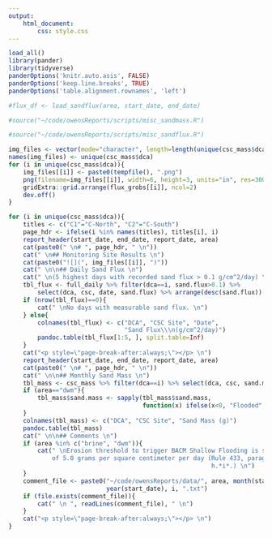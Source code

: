 ```yaml
---
output: 
    html_document:
        css: style.css
---
```


```r
load_all()
library(pander)
library(tidyverse)
panderOptions('knitr.auto.asis', FALSE)
panderOptions('keep.line.breaks', TRUE)
panderOptions('table.alignment.rownames', 'left')
```
```r
#flux_df <- load_sandflux(area, start_date, end_date)
```

```r
#source("~/code/owensReports/scripts/misc_sandmass.R")
```

```r
#source("~/code/owensReports/scripts/misc_sandflux.R")
```

```r
img_files <- vector(mode="character", length=length(unique(csc_mass$dca)))
names(img_files) <- unique(csc_mass$dca)
for (i in unique(csc_mass$dca)){
    img_files[[i]] <- paste0(tempfile(), ".png")
    png(filename=img_files[[i]], width=6, height=3, units="in", res=300)
    gridExtra::grid.arrange(flux_grobs[[i]], ncol=2)
    dev.off()
}
```

```r
for (i in unique(csc_mass$dca)){
    titles <- c("C1"="C-North", "C2"="C-South")
    page_hdr <- ifelse(i %in% names(titles), titles[i], i)
    report_header(start_date, end_date, report_date, area)
    cat(paste0(" \n# ", page_hdr, " \n"))
    cat(" \n## Monitoring Site Results \n")
    cat(paste0("![](", img_files[[i]], ")"))
    cat(" \n\n## Daily Sand Flux \n")
    cat(" \n(5 highest days with recorded sand flux > 0.1 g/cm^2/day) \n")
    tbl_flux <- full_daily %>% filter(dca==i, sand.flux>0.1) %>% 
        select(dca, csc, date, sand.flux) %>% arrange(desc(sand.flux))
    if (nrow(tbl_flux)==0){
        cat(" \nNo days with measurable sand flux. \n")
    } else{
        colnames(tbl_flux) <- c("DCA", "CSC Site", "Date", 
                                "Sand Flux\\\n(g/cm^2/day)") 
        pandoc.table(tbl_flux[1:5, ], split.table=Inf)
    }
    cat("<p style=\"page-break-after:always;\"></p> \n")
    report_header(start_date, end_date, report_date, area)
    cat(paste0(" \n# ", page_hdr, " \n"))
    cat(" \n\n## Monthly Sand Mass \n")
    tbl_mass <- csc_mass %>% filter(dca==i) %>% select(dca, csc, sand.mass)
    if (area=="dwm"){
        tbl_mass$sand.mass <- sapply(tbl_mass$sand.mass, 
                                     function(x) ifelse(x<0, "Flooded", x))
    }
    colnames(tbl_mass) <- c("DCA", "CSC Site", "Sand Mass (g)") 
    pandoc.table(tbl_mass)
    cat(" \n\n## Comments \n")
    if (area %in% c("brine", "dwm")){
        cat(" \nErosion threshold to trigger BACM Shallow Flooding is sand flux 
            of 5.0 grams per square centimeter per day (Rule 433, paragraph 
                                                        h.*i*.) \n")
    } 
    comment_file <- paste0("~/code/owensReports/data/", area, month(start_date), 
                           year(start_date), i, ".txt")
    if (file.exists(comment_file)){
        cat(" \n ", readLines(comment_file), " \n")
    }
    cat("<p style=\"page-break-after:always;\"></p> \n")
}
```

